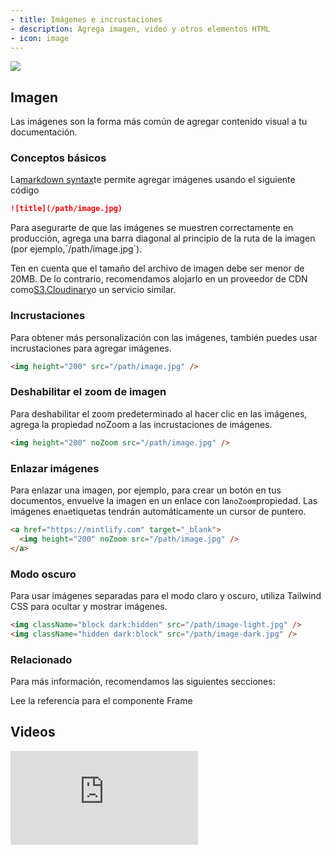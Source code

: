 ```yaml
---
- title: Imágenes e incrustaciones
- description: Agrega imagen, video y otros elementos HTML
- icon: image
---
```


<img className="rounded-xl" src="https://mintlify-assets.b-cdn.net/bigbend.jpg" />

## Imagen

Las imágenes son la forma más común de agregar contenido visual a tu documentación.

### Conceptos básicos

La[markdown syntax](https://www.markdownguide.org/basic-syntax/#images)te permite agregar imágenes usando el siguiente código

```md
![title](/path/image.jpg)
```

<Tip>
  Para asegurarte de que las imágenes se muestren correctamente en producción, agrega una barra diagonal al principio de la ruta de la imagen (por ejemplo,`/path/image.jpg`).
</Tip>

Ten en cuenta que el tamaño del archivo de imagen debe ser menor de 20MB. De lo contrario, recomendamos alojarlo en un proveedor de CDN como[S3](https://aws.amazon.com/s3),[Cloudinary](https://cloudinary.com)o un servicio similar.

### Incrustaciones

Para obtener más personalización con las imágenes, también puedes usar incrustaciones para agregar imágenes.

```html
<img height="200" src="/path/image.jpg" />
```

### Deshabilitar el zoom de imagen

Para deshabilitar el zoom predeterminado al hacer clic en las imágenes, agrega la propiedad noZoom a las incrustaciones de imágenes.

```html
<img height="200" noZoom src="/path/image.jpg" />
```

### Enlazar imágenes

Para enlazar una imagen, por ejemplo, para crear un botón en tus documentos, envuelve la imagen en un enlace con la`noZoom`propiedad. Las imágenes en`a`etiquetas tendrán automáticamente un cursor de puntero.

```html
<a href="https://mintlify.com" target="_blank">
  <img height="200" noZoom src="/path/image.jpg" />
</a>
```

### Modo oscuro

Para usar imágenes separadas para el modo claro y oscuro, utiliza Tailwind CSS para ocultar y mostrar imágenes.

```html
<img className="block dark:hidden" src="/path/image-light.jpg" />
<img className="hidden dark:block" src="/path/image-dark.jpg" />
```

### Relacionado

Para más información, recomendamos las siguientes secciones:

<Card title="Referencia del componente Frame" icon="frame" href="/es/components/frames">
  Lee la referencia para el componente Frame
</Card>

## Videos

<iframe className="w-full aspect-video rounded-xl" src="https://www.youtube.com/embed/4KzFe50RQkQ" title="Reproductor de video de YouTube" frameBorder="0" allow="accelerometer; autoplay; clipboard-write; encrypted-media; gyroscope; picture-in-picture" allowFullScreen />

<br />

<Tip>
  Mintlify admite[HTML tags in Markdown](https://www.markdownguide.org/basic-syntax/#html). Esto es útil si prefieres las etiquetas HTML a la sintaxis de Markdown, y te permite crear documentación con flexibilidad infinita.
</Tip>

Para videos de YouTube, usa:

```html
<iframe
  width="560"
  height="315"
  src="https://www.youtube.com/embed/4KzFe50RQkQ"
  title="YouTube video player"
  frameborder="0"
  allow="accelerometer; autoplay; clipboard-write; encrypted-media; gyroscope; picture-in-picture"
  allowfullscreen
></iframe>
```

Para otros videos, usa:

```html
<video
  controls
  className="w-full aspect-video"
  src="link-to-your-video.com"
></video>
```

Para reproducir automáticamente el video, usa:

```html
<video
  autoPlay
  muted
  loop
  playsInline
  className="w-full aspect-video"
  src="link-to-your-video.com"
></video>
```

<Warning>
  Dado que Mintlify necesita adherirse a la sintaxis JSX, los atributos de doble palabra deberán
  escribirse en camelCase: autoPlay, playsInline.
</Warning>

## iFrames

Carga otra página HTML dentro del documento.

```html
<iframe src="https://www.youtube.com/embed/4KzFe50RQkQ"> </iframe>
```
